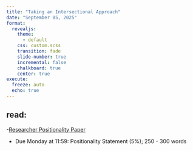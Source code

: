 ```yaml
---
title: "Taking an Intersectional Approach"
date: "September 05, 2025"
format: 
  revealjs:
    theme:
      - default
    css: custom.scss
    transition: fade
    slide-number: true
    incremental: false 
    chalkboard: true
    center: true
execute:
  freeze: auto
  echo: true
---
```


## read: 
-[Researcher Positionality Paper](https://www.ulethbridge.ca/sites/default/files/2024/09/holmes_2020.pdf)

- Due Monday at 11:59: Positionality Statement (5%); 250 - 300 words